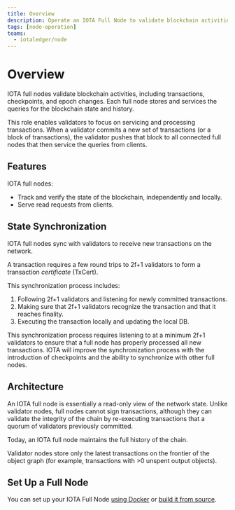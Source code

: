 ```yaml
---
title: Overview
description: Operate an IOTA Full Node to validate blockchain activities, like transactions, checkpoints, and epoch changes.
tags: [node-operation]
teams:
  - iotaledger/node
---
```


# Overview

<WarningAdvanced />

IOTA full nodes validate blockchain activities, including transactions, checkpoints, and epoch changes. Each full node stores and services the queries for the blockchain state and history.

This role enables validators to focus on servicing and processing transactions. When a validator commits a new set of transactions (or a block of transactions), the validator pushes that block to all connected full nodes that then service the queries from clients.

## Features

IOTA full nodes:
- Track and verify the state of the blockchain, independently and locally.
- Serve read requests from clients.

## State Synchronization

IOTA full nodes sync with validators to receive new transactions on the network.

A transaction requires a few round trips to 2f+1 validators to form a transaction _certificate_ (TxCert).

This synchronization process includes:

<BSTInfo/>

1. Following 2f+1 validators and listening for newly committed transactions.
1. Making sure that 2f+1 validators recognize the transaction and that it reaches finality.
1. Executing the transaction locally and updating the local DB.

This synchronization process requires listening to at a minimum 2f+1 validators to ensure that a full node has properly processed all new transactions. IOTA will improve the synchronization process with the introduction of checkpoints and the ability to synchronize with other full nodes.

## Architecture

An IOTA full node is essentially a read-only view of the network state. Unlike validator nodes, full nodes cannot sign transactions, although they can validate the integrity of the chain by re-executing transactions that a quorum of validators previously committed.

Today, an IOTA full node maintains the full history of the chain.

Validator nodes store only the latest transactions on the frontier of the object graph (for example, transactions with >0 unspent output objects).

## Set Up a Full Node

You can set up your IOTA Full Node [using Docker](docker.mdx) or [build it from source](source.mdx).

<Quiz questions={questions} />